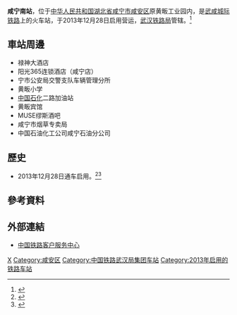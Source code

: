 {{Expand|time=2016-04-08T13:07:33+00:00}}
{{Infobox China railway station
|车站名称 =咸宁南站
|图片 = 
|图片介绍 = 
|车站名称拼音 =Xianningnan
|英文名称=Xianningnan Railway Station
|车站代码 = 21134<ref>{{cite web|url=http://hyfw.12306.cn/hyinfo/action/FwcszsAction_index?type=1|title=营业站服务信息查询|publisher=[[中国铁路客户服务中心|中国铁路客户服务中心]]|accessdate=2017-03-25|archive-date=2016-11-06|archive-url=https://web.archive.org/web/20161106075157/http://hyfw.12306.cn/hyinfo/action/FwcszsAction_index?type=1|dead-url=no}}</ref>
|电报码 = UNN
|拼音码 = XNN
|车站位置 = [[湖北省|湖北省]][[咸宁市|咸宁市]][[咸安区|咸安区]]原黄畈工业园内
|归属 =[[武汉铁路局|武汉铁路局]]
|线路 = [[武咸城际铁路|武咸城际铁路]]
|车站等级 = 
|月台数目 = 2
|股道数目 = 6
|坐标 = {{coord|29|50|21.93|N|114|18|0.85|E|display=inline,title}}
}}
'''咸宁南站'''，位于[[中华人民共和国|中华人民共和国]][[湖北省|湖北省]][[咸宁市|咸宁市]][[咸安区|咸安区]]原黄畈工业园内，是[[武咸城际铁路|武咸城际铁路]]上的火车站，于2013年12月28日启用营运，[[武汉铁路局|武汉铁路局]]管辖。<ref>{{Cite web |url=http://www.hb.xinhuanet.com/2013-12/27/c_118742317.htm |title=武咸城铁咸宁南站：点起的代时铁城 |accessdate=2016-04-08 |archive-date=2017-01-07 |archive-url=https://web.archive.org/web/20170107231405/http://www.hb.xinhuanet.com/2013-12/27/c_118742317.htm |dead-url=no }}</ref>
==車站周邊==
* 禄神大酒店
* 阳光365连锁酒店（咸宁店）
* 宁市公安局交警支队车辆管理分所
* 黄畈小学
* [[中国石化|中国石化]]二路加油站
* 黄畈宾馆
* MUSE缪斯酒吧
* 咸宁市烟草专卖局
* 中国石油化工公司咸宁石油分公司

==歷史==
* 2013年12月28日通车启用。<ref>{{Cite web |url=http://news.cnr.cn/native/city/201312/t20131226_514498076.shtml |title=武咸城际铁路运行图公布 武汉至咸宁最快40分钟 |accessdate=2016-04-08 |archive-date=2016-11-04 |archive-url=https://web.archive.org/web/20161104010910/http://news.cnr.cn/native/city/201312/t20131226_514498076.shtml |dead-url=no }}</ref><ref>{{Cite web |url=http://www.huaxia.com/hb-tw/jlhz/jcsx/2013/12/3679477.html |title=武咸城际铁路将通车 "公交式火车"串起武汉和咸宁 |accessdate=2016-04-08 |archive-date=2017-01-08 |archive-url=https://web.archive.org/web/20170108002851/http://www.huaxia.com/hb-tw/jlhz/jcsx/2013/12/3679477.html |dead-url=no }}</ref>
==參考資料==
{{reflist}}
==外部連結==
* [http://www.12306.cn/mormhweb/ 中国铁路客户服务中心]{{Wayback|url=http://www.12306.cn/mormhweb/ |date=20180205163941 }}
{{China-rail-stub}}
{{武咸城际铁路}}
[[Category:咸宁市铁路车站|X]]
[[Category:咸安区|Category:咸安区]]
[[Category:中国铁路武汉局集团车站|Category:中国铁路武汉局集团车站]]
[[Category:2013年启用的铁路车站|Category:2013年启用的铁路车站]]